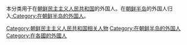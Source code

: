 本分类用于在[[朝鲜民主主义人民共和国|朝鲜民主主义人民共和国]]的外国人。在[[朝鲜半岛|朝鲜半岛]]的外国人归入[[:Category:在朝鲜半岛的外国人|:Category:在朝鲜半岛的外国人]]。

[[Category:朝鲜民主主义人民共和国相关人物|Category:朝鲜民主主义人民共和国相关人物]]
[[Category:在朝鲜半岛的外国人|Category:在朝鲜半岛的外国人]]
[[Category:在各國的外國人|Category:在各國的外國人]]